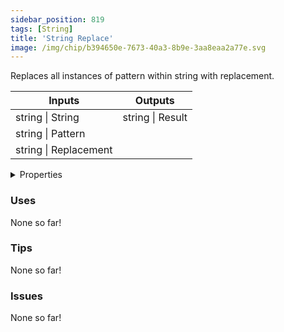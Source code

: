```yaml
---
sidebar_position: 819
tags: [String]
title: 'String Replace'
image: /img/chip/b394650e-7673-40a3-8b9e-3aa8eaa2a77e.svg
---
```


Replaces all instances of pattern within string with replacement.



<IChip uuid="b394650e-7673-40a3-8b9e-3aa8eaa2a77e"/>

<table><thead><tr><th>Inputs</th><th>Outputs</th></tr></thead><tbody><tr><td>string | String</td><td>string | Result</td></tr><tr><td>string | Pattern</td><td /></tr><tr><td>string | Replacement</td><td /></tr></tbody></table>

<details>
  <summary>Properties</summary>
  <div>
    <div>
    <table>
      <tbody>
        <tr>
          <td>Is beta required?</td>
          <td>No</td>
        </tr>
        <tr>
          <td>Is chip a trolling risk?</td>
          <td>No</td>
        </tr>
        <tr>
          <td>Is chip a role assignment risk?</td>
          <td>No</td>
        </tr>
        <tr>
          <td>Chip UUID</td>
          <td>b394650e-7673-40a3-8b9e-3aa8eaa2a77e</td>
        </tr>
        <tr>
          <td>Room availability</td>
          <td>Available everywhere</td>
        </tr>
      </tbody>
    </table>
    </div>
  </div>
</details>

### Uses

None so far!

### Tips

None so far!

### Issues

None so far!